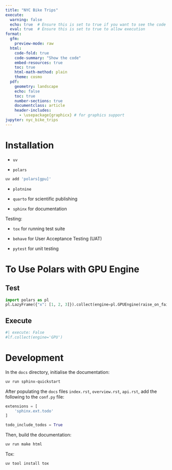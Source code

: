 ```yaml
---
title: "NYC Bike Trips"
execute:
  warning: false
  echo: true  # Ensure this is set to true if you want to see the code
  eval: true  # Ensure this is set to true to allow execution
format:
  gfm:
    preview-mode: raw
  html:
    code-fold: true
    code-summary: "Show the code"
    embed-resources: true
    toc: true
    html-math-method: plain
    theme: cosmo
  pdf:
    geometry: landscape
    echo: false
    toc: true
    number-sections: true
    documentclass: article
    header-includes:
      - \usepackage{graphicx} # for graphics support
jupyter: nyc_bike_trips
---
```


# Installation

- `uv`

- `polars`
```bash
uv add 'polars[gpu]'
```

- `plotnine`

- `quarto` for scientific publishing

- `sphinx` for documentation

Testing:

- `tox` for running test suite

- `behave` for User Acceptance Testing (UAT)

- `pytest` for unit testing

# To Use Polars with GPU Engine

## Test
```python
import polars as pl
pl.LazyFrame({"x": [1, 2, 3]}).collect(engine=pl.GPUEngine(raise_on_fail=True))
```

## Execute
```python
#| execute: False
#lf.collect(engine='GPU')
```

# Development

In the `docs` directory, initialise the documentation:
```bash
uv run sphinx-quickstart
```

After populating the `docs` files `index.rst`, `overview.rst`, `api.rst`, add the following to the `conf.py` file:

```python
extensions = [
    'sphinx.ext.todo'
]

todo_include_todos = True
```

Then, build the documentation:

```bash
uv run make html
```

Tox: 

```bash
uv tool install tox
```
